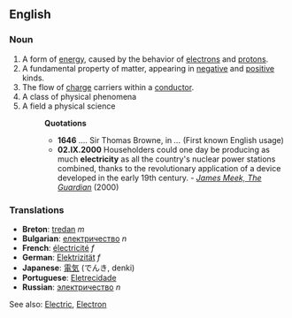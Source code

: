 ==English==
===Noun===
#A form of [[energy]], caused by the behavior of [[electron]]s and [[proton]]s.
#A fundamental property of matter, appearing in [[negative]] and [[positive]] kinds.
#The flow of [[charge]] carriers within a [[conductor]].
#A class of physical phenomena
#A field a physical science
#:'''Quotations'''
#:*'''1646''' .... Sir Thomas Browne, in ''...'' (First known English usage)
#:*'''02.IX.2000''' Householders could one day be producing as much '''electricity''' as all the country's nuclear power stations combined, thanks to the revolutionary application of a device developed in the early 19th century. - ''[http://www.guardian.co.uk/renewable/Story/0,2763,363461,00.html James Meek, The Guardian]'' (2000)

===Translations===
*'''Breton''': [[tredan]] ''m''
*'''Bulgarian''': [[електричество]] ''n''
*'''French''': [[électricité]] ''f''
*'''German''': [[Elektrizität]] ''f''
*'''Japanese''': [[電気]] (でんき, denki)
*'''Portuguese''': [[Eletrecidade]]
*'''Russian''': [[электричество]] ''n''


See also: [[Electric]], [[Electron]]